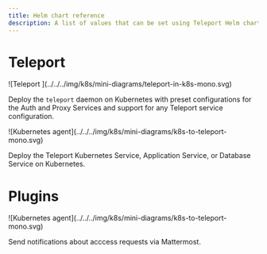 ```yaml
---
title: Helm chart reference
description: A list of values that can be set using Teleport Helm charts and their purpose
---
```


# Teleport

<TileSet>
<Tile href="./reference/teleport-cluster.mdx" icon="kubernetes" title="teleport-cluster">
![Teleport ](../../../img/k8s/mini-diagrams/teleport-in-k8s-mono.svg)

Deploy the `teleport` daemon on Kubernetes with preset configurations for the
Auth and Proxy Services and support for any Teleport service configuration.

</Tile>
<Tile href="./reference/teleport-kube-agent.mdx" icon="kubernetes" title="teleport-kube-agent">
![Kubernetes agent](../../../img/k8s/mini-diagrams/k8s-to-teleport-mono.svg)

Deploy the Teleport Kubernetes Service, Application Service, or Database Service on Kubernetes.

</Tile>
</TileSet>

# Plugins

<TileSet>
<Tile href="./reference/teleport-plugin-mattermost.mdx" icon="kubernetes" title="teleport-plugin-mattermost">
![Kubernetes agent](../../../img/k8s/mini-diagrams/k8s-to-teleport-mono.svg)

Send notifications about acccess requests via Mattermost.

</Tile>
</TileSet>
